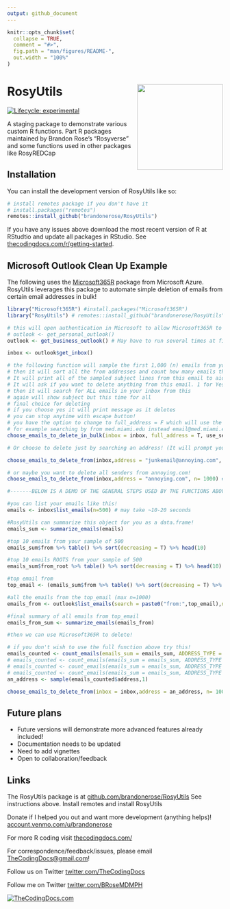 ```yaml
---
output: github_document
---
```


<!-- README.md is generated from README.Rmd. Please edit that file -->

```r
knitr::opts_chunk$set(
  collapse = TRUE,
  comment = "#>",
  fig.path = "man/figures/README-",
  out.width = "100%"
)
```

# RosyUtils <img src="man/figures/logo.png" align="right" height="200" />

<!-- badges: start -->
[![Lifecycle: experimental](https://img.shields.io/badge/lifecycle-experimental-orange.svg)](https://lifecycle.r-lib.org/articles/stages.html#experimental)
<!-- badges: end -->

A staging package to demonstrate various custom R functions. Part R packages maintained by Brandon Rose's "Rosyverse" and some functions used in other packages like RosyREDCap

## Installation

You can install the development version of RosyUtils like so:

``` r
# install remotes package if you don't have it
# install.packages("remotes") 
remotes::install_github("brandonerose/RosyUtils")
```

If you have any issues above download the most recent version of R at RStudtio and update all packages in RStudio. See [thecodingdocs.com/r/getting-started](https://www.thecodingdocs.com/r/getting-started "R Getting Started").

## Microsoft Outlook Clean Up Example

The following uses the [Microsoft365R](https://github.com/Azure/Microsoft365R "Microsoft365R") package from Microsoft Azure. RosyUtils leverages this package to automate simple deletion of emails from certain email addresses in bulk!
```r

library("Microsoft365R") #install.packages("Microsoft365R")
library("RosyUtils") # remotes::install_github("brandonerose/RosyUtils")

# this will open authentication in Microsoft to allow Microsoft365R to use the graph API. 
# outlook <- get_personal_outlook() 
outlook <- get_business_outlook() # May have to run several times at first

inbox <- outlook$get_inbox()

# the following function will sample the first 1,000 (n) emails from your inbox
# then it will sort all the from addresses and count how many emails there are
# It will print all of the sampled subject lines from this email to aid your choice
# It will ask if you want to delete anything from this email. 1 for Yes and 2 for No
# then it will search for ALL emails in your inbox from this
# again will show subject but this time for all
# final choice for deleting
# if you choose yes it will print message as it deletes
# you can stop anytime with escape button!
# you have the option to change to full_address = F which will use the root email
# for example searching by from med.miami.edu instead email@med.miami.edu
choose_emails_to_delete_in_bulk(inbox = inbox, full_address = T, use_sender, = T n = 2000)

# Or choose to delete just by searching an address! (It will prompt you BEFORE it deletes anything)

choose_emails_to_delete_from(inbox,address = "junkemail@annoying.com", n= 1000) #replace with real email address

# or maybe you want to delete all senders from annoying.com!
choose_emails_to_delete_from(inbox,address = "annoying.com", n= 1000) #replace with real email address

#-------BELOW IS A DEMO OF THE GENERAL STEPS USED BY THE FUNCTIONS ABOVE -------

#you can list your emails like this!
emails <- inbox$list_emails(n=500) # may take ~10-20 seconds

#RosyUtils can summarize this object for you as a data.frame!
emails_sum <- summarize_emails(emails)

#top 10 emails from your sample of 500
emails_sum$from %>% table() %>% sort(decreasing = T) %>% head(10)

#top 10 emails ROOTS from your sample of 500
emails_sum$from_root %>% table() %>% sort(decreasing = T) %>% head(10)

#top email from
top_email <- (emails_sum$from %>% table() %>% sort(decreasing = T) %>% names())[[1]]

#all the emails from the top_email (max n=1000)
emails_from <- outlook$list_emails(search = paste0("from:",top_email),n=1000)

#final summary of all emails from top_email
emails_from_sum <- summarize_emails(emails_from)

#then we can use Microsoft365R to delete! 

# if you don't wish to use the full function above try this!
emails_counted <- count_emails(emails_sum = emails_sum, ADDRESS_TYPE = "sender")
# emails_counted <- count_emails(emails_sum = emails_sum, ADDRESS_TYPE = "sender_root") #alternative search
# emails_counted <- count_emails(emails_sum = emails_sum, ADDRESS_TYPE = "from")  #alternative search
# emails_counted <- count_emails(emails_sum = emails_sum, ADDRESS_TYPE = "from_root")  #alternative search
an_address <- sample(emails_counted$address,1)

choose_emails_to_delete_from(inbox = inbox,address = an_address, n= 1000) 

```

## Future plans

* Future versions will demonstrate more advanced features already included!
* Documentation needs to be updated
* Need to add vignettes
* Open to collaboration/feedback

## Links

The RosyUtils package is at [github.com/brandonerose/RosyUtils](https://github.com/brandonerose/RosyUtils "RosyUtils R package")
See instructions above. Install remotes and install RosyUtils

Donate if I helped you out and want more development (anything helps)! [account.venmo.com/u/brandonerose](https://account.venmo.com/u/brandonerose "Venmo Donation")

For more R coding visit [thecodingdocs.com/](https://www.thecodingdocs.com/ "TheCodingDocs.com") 

For correspondence/feedback/issues, please email [TheCodingDocs@gmail.com](mailto:TheCodingDocs@gmail.com)!

Follow us on Twitter [twitter.com/TheCodingDocs](https://twitter.com/TheCodingDocs "TheCodingDocs Twitter")

Follow me on Twitter [twitter.com/BRoseMDMPH](https://twitter.com/BRoseMDMPH "BRoseMDMPH Twitter")

[![TheCodingDocs.com](man/figures/TCD.png)](http://www.thecodingdocs.com)
